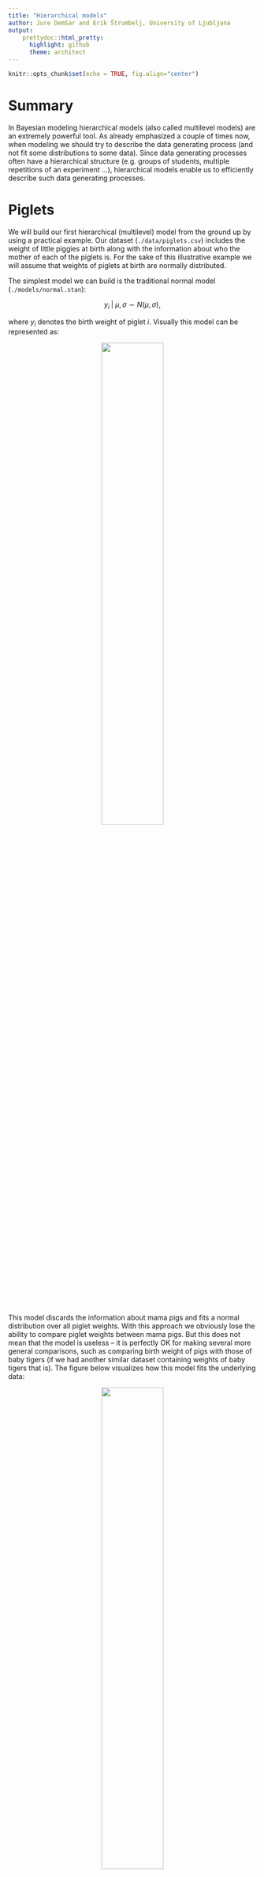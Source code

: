 ```yaml
---
title: "Hierarchical models"
author: Jure Demšar and Erik Štrumbelj, University of Ljubljana
output:
    prettydoc::html_pretty:
      highlight: github
      theme: architect
---
```


```r
knitr::opts_chunk$set(echo = TRUE, fig.align="center")
```


# Summary

In Bayesian modeling hierarchical models (also called multilevel models) are an extremely powerful tool. As already emphasized a couple of times now, when modeling we should try to describe the data generating process (and not fit some distributions to some data). Since data generating processes often have a hierarchical structure (e.g. groups of students, multiple repetitions of an experiment ...), hierarchical models enable us to efficiently describe such data generating processes.


# Piglets

We will build our first hierarchical (multilevel) model from the ground up by using a practical example. Our dataset (`./data/piglets.csv`) includes the weight of little piggies at birth along with the information about who the mother of each of the piglets is. For the sake of this illustrative example we will assume that weights of piglets at birth are normally distributed.

The simplest model we can build is the traditional normal model (`./models/normal.stan`):

$$y_i \; | \; \mu, \sigma \sim N(\mu, \sigma),$$

where $y_i$ denotes the birth weight of piglet $i$. Visually this model can be represented as:

<center>
![](./figs/normal.png){width=50%}
</center>

This model discards the information about mama pigs and fits a normal distribution over all piglet weights. With this approach we obviously lose the ability to compare piglet weights between mama pigs. But this does not mean that the model is useless -- it is perfectly OK for making several more general comparisons, such as comparing birth weight of pigs with those of baby tigers (if we had another similar dataset containing weights of baby tigers that is). The figure below visualizes how this model fits the underlying data:

<center>
![](./figs/normal_fit.png){width=50%}
</center>

If our goal is not to perform general comparisons but the comparison of piglet birth weights between different mama pigs, then we need a different model. We can simply model the mean of each group separately:

$$y_{g,i} \; | \; \mu_g, \sigma \sim N(\mu_g, \sigma),$$

where $y_{g,i}$ represents the weight of piglet $i$ that was born to mama pig $g$, meaning that $\mu_g$ is the mean parameter for group (mama pig) $g$. Note here, that we are assuming equal variance (or standard deviation) in weights between all groups, if we assumed that each group has its own variance then we could just use the traditional normal model multiple times, once for each mama pig. Below is a visual representation of the group normal model:

![](./figs/normal_g.png)

With this model we acknowledge the fact that each piglet has its own mother, but we discard the fact that they are all piglets. As a result we are now able to make comparisons between groups (between piglets belonging to different mama pigs) but lose the capability of more general comparisons (e.g. inter-species). The figure below visualizes how this model fits the underlying for each mama pig (group) separately:

![](./figs/group_fit.png)

Based on this figure, one could argue that the assumption that the variance between groups is the same is not correct. This is a valid case, since we can see that because of this constraint our model does not fit the underlying data well in some cases (e.g. mama pig #3 or #6). So, a possible model upgrade would be to also model variances on the group level. We decided not to do that because we were interested mainly in mean weights and wanted to keep the model as simple as possible for the purpose of this illustration. Furthermore, our dataset is quite small, for getting good variance estimates we usually need more data than we have in this case.

In Bayesian statistics we can easily have the best of both worlds through hierarchical modeling. Actually, one could easily argue that in our case such a model is the only reasonable approach since we have a very clear hierarchical structure in our data generating process. By linking group means in a hierarchical fashion, our model becomes:

$$y_{g,i} \; | \; \mu_g, \sigma \sim N(\mu_g, \sigma),$$

$$\mu_g \; | \; \mu_\mu, \sigma_\mu \sim N(\mu_\mu, \sigma_\mu).$$

So, to get a hierarchical model we simply inject the information about the hierarchical structure of our data generating process into the model by linking all group level means ($\mu_g$) together using another distribution. In our case we are linking group level means together with a normal distribution, this top-level normal distribution is defined with parameters $\mu_\mu$ and $\sigma_\mu$. As a result $\mu_\mu$ now defines the mean birth weight of all piglets, while $\mu_g$ is the mean birth weight of piglets belonging to a particular mama pig. Here, $\mu_\mu$ serves a similar function as $\mu$ in the traditional normal model -- the mean parameter for birth weight of all piglets. It is important to note here that the same does not hold for $\sigma_\mu$. $\sigma_\mu$ depicts the standard deviation of group means ($\mu_g$) and not the standard deviation between birth weights of all piglets like in the traditional normal model. This hierarchical structure can be nicely seen on the model's visualization:

![](./figs/normal_h.png)

To summarize, we now have both group level parameters ($\mu_g$, $\sigma$) to work with, as well as a top level parameter for mean piglet weight ($\mu_\mu$) along with its standard deviation ($\sigma_\mu$). The figure below visualizes how this model fits the underlying data at the group level.

![](./figs/hierarchical_fit.png)

The figure is very similar to the one made by the group normal model. There are a couple of subtle but important differences between the two figures. This differences are even more prominent on the visualization below, which compares means and 90% HDI between both models (group and hierarchical normal models) and our sample means.

![](./figs/means_group.png)
The most important thing to notice is the fact that mean estimates for groups in the case of the hierarchical model are closer to the population mean (the gray horizontal line) than the mean estimates for groups from the group normal model. This phenomenon is called Bayesian shrinkage and is a desired effect in hierarchical models (if we do not want this, then we do not use a hierarchical model). Bayesian shrinkage is the result of model's information sharing, in hierarchical modeling information about one group influences inferences for all other groups. This way groups with very little data are empowered by all other groups. This effect will be more prominent in outliers, if one groups sticks out from the rest then our model will be correctly skeptical about its data and will nudge the inferences about it towards other groups. Indeed, in our case you see it best with mama pigs #3 and #7, theser are the two mamas that gave birth to the fattest and the slimmest piglets, and with those two the difference in parameter estimates between the group and the hierarchical normal models is the most prominent. If you remember, we already saw how Bayesian shrinkage is useful -- we used hierarchical priors for regularization of beta coefficients in GLMs. As you can see, Bayesian regularization in GLMs is actually hierarchical modeling! In Bayesian regularization, we link beta coefficients together with a normal (in L2, ridge regularization) or with a Laplace/double exponential (in L1, lasso regularization) hyperprior.

Another thing you can see on the image above is that the group level uncertainty in the case of a hierarchical normal model is lower than in the case of a group normal model. The reason behind this is the same, more information means less uncertainty -- in the hierarchical normal model we are using information from other groups, while in the group normal model we are not.

There are some key differences when comparing models on the top level as well. First, the uncertainty is higher in the case of our hierarchical model. In the hierarchical model we have two sources of uncertainty -- we have uncertainty in the group level means along with uncertainty in the the top-level mean (mean of group level means). Even though information is pooled between groups the overall uncertainty is still higher than in the case of a traditional normal model. There we are using all data to estimate a single mean parameter. You can also see that because of the hierarchical structure the estimate for the top-level mean is slightly different between two models.

<center>
![](./figs/means_top.png)
</center>


# The adaptation level experiment

In the previous example we used a normal distribution to establish a hierarchical structure between groups of normally distributed data. But this does not have to be the case, the building blocks of any hierarchical model do not have to be normally distributed nor do we have to use a normal distribution to link these pieces together. In the following example we will build a hierarchical model based on simple linear regression models.

In this example we will analyze data from an adaptation level experiment. In it participants had to assess weights of the objects placed in their hands by using a verbal scale: very very light, very light, light, medium light, medium, medium heavy, heavy, very heavy and very very heavy. The task was to assess the weight of an object that was placed on the palm of their hand. To standardize the procedure the participants had to place the elbow on the desk, extend the palm and assess the weight of the object after it was placed on their palm by slight up and down movements of their arm. During the experiment participants were blinded by using non-transparent fabric. In total there were 15 objects of the same shape and size but different mass (photo film canisters filled with metallic balls). Objects were grouped into three sets:
  
* light set: 45 g, 55 g, 65 g, 75 g, 85 g (weights 1 to 5),
* medium set: 95 g, 105 g, 115 g, 125 g, 135 g (weights 6 to 10),
* heavy set: 145 g, 155 g, 165 g, 175 g, 185 g (weights 11 to 15).

The experimenter sequentially placed weights in the palm of the participant and recorded the trial index, the weight of the object and participant's response. The participants were divided into two groups. In group 1, the participants first assessed the weights of the light set in ten rounds within which all five weights were weighted in a random order. After completing the 10 rounds with the light set, the experimenter switched to the medium set, without any announcement or break. The participant then weighted the medium set across another 10 rounds of weighting the five weights in a random order within each round. In group 2, the overall procedure was the same, the only difference being that they started with the 10 rounds of the heavy set and then performed another 10 rounds of weighting of the medium set. Importantly, the weights within each set were given in random order and the experimenter switched between sets seamlessly without any break or other indication to the participant.

We will use the a hierarchical linear model (`./models/hierarchical_linear.stan`) to show that the two groups provide different assessment of the weights in the second part of the experiment even though both groups are responding to weights from the same (medium) set. The difference is very pronounced at first but then fades away with subsequent assessments of medium weights. This is congruent with the hypothesis that each group formed a different adaptation level during the initial phase of the task, the formed adaptation level then determined the perceptual experience of the same set of weights at the beginning of the second part of the task. In the formal definition and in the figure below, $y_{s,i}$ denotes the response of subject $s$ for round $i$, while $x_{s,i}$ denotes the actual weight used in that particular case:

$$y_{s,i} \; | \; \alpha_s, \beta_s, \sigma_s \sim N(\alpha_s + \beta_s x_{s,i}, \sigma_s),$$

$$\alpha_s \; | \; \mu_a, \sigma_a \sim N(\mu_a, \sigma_a),$$

$$\beta_s \; | \; \mu_b, \sigma_b \sim N(\mu_b, \sigma_b),$$

$$\sigma_s \; | \; \mu_s, \sigma_s \sim N(\mu_s, \sigma_s).$$

![](./figs/linear.png)

We fit four separate models, one for each combination of group and part of the experiment. Traceplots and summary diagnostics look good so we can move on with our analysis (you can check yourself in `./code/hierarchical_linear.R`). Next, we can visually check the quality of our posterior fit. Figure below visualizes the fit for one combination out of four -- first group, second part of the experiment.

![](./figs/al_subjects.png)

Values of slope and intercept for the second part of our experiment suggest that our initial hypothesis about adaptation level is true. Subject's that weighted lighter object in the first part of the experiment find medium objects at the beginning of experiment's second part heavier than subjects that weighted heavier objects in the first part. In more technical terms, the intercept for the first group in the second part of the experiment is larger than the one for the second group. See the figure below for a visualization of this.

![](./figs/al_diff.png)

The fact that the slope for the first group is very likely to be negative (the whole 95\% HDI lies below 0) and positive for the second group (the whole 95\% HDI lies above 0) suggests that the adaptation level phenomenon fades away with time. This is visualized in the right panel of the figure below.

![](./figs/al_groups.png)

Based on the analysis above, the hypothesis that each group formed a different adaptation level during the initial phase of the task seems to be true. Group that switches from heavy to medium weights assesses weights as lighter than they really are while for the group that switches from light to medium the weights appear heavier. With time these adaptation levels fade away and assessments converge to similar estimates of weight.

# Recommended readings

* **Chapter 12 (Multilevel models)** in Mcelreath R. (2016). Statistical Rethinking: A Bayesian Course with Examples in R and Stan. CRC Press.

* **Chapter 19 (Metric Predicted Variables with One Nominal Predictor)** in Kruschke J. K. (2015). Doing Bayesian Data Analysis: A Tutorial with R, JAGS, and Stan (2nd edition). Academic Press.
